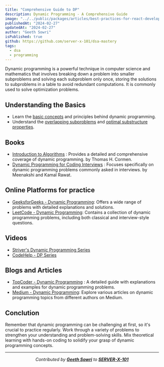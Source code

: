 ```yaml
---
title: "Comprehensive Guide to DP"
description: Dynamic Programming - A Comprehensive Guide
image: "../../public/packages/articles/best-practices-for-react-development-with-tailwind-css/featured.png"
publishedAt: "2024-02-27"
updatedAt: "2024-02-27"
author: "Geeth Sowri"
isPublished: true
github: https://github.com/server-x-101/dsa-mastery
tags:
  - dsa
  - programming
---
```


<DropCap>
Dynamic programming is a powerful technique in computer science and mathematics that involves breaking down a problem into smaller subproblems and solving each subproblem only once, storing the solutions to subproblems in a table to avoid redundant computations. It is commonly used to solve optimization problems.
</DropCap>

## Understanding the Basics

- Learn the [basic concepts](https://stackoverflow.blog/2022/01/31/the-complete-beginners-guide-to-dynamic-programming/) and principles behind dynamic programming.
- Understand the [overlapping subproblems](https://www.geeksforgeeks.org/overlapping-subproblems-property-in-dynamic-programming-dp-1/) and [optimal substructure properties](https://www.geeksforgeeks.org/optimal-substructure-property-in-dynamic-programming-dp-2/).

## Books

- [Introduction to Algorithms](https://dl.ebooksworld.ir/books/Introduction.to.Algorithms.4th.Leiserson.Stein.Rivest.Cormen.MIT.Press.9780262046305.EBooksWorld.ir.pdf) : Provides a detailed and comprehensive coverage of dynamic programming.  by Thomas H. Cormen.
- [Dynamic Programming for Coding Interviews](https://books.google.co.in/books?id=P-jtDQAAQBAJ&printsec=frontcover&source=gbs_ge_summary_r&cad=0#v=onepage&q&f=false) : Focuses specifically on dynamic programming problems commonly asked in interviews. by Meenakshi and Kamal Rawat.

## Online Platforms for practice

- [GeeksforGeeks - Dynamic Programming](https://www.geeksforgeeks.org/dynamic-programming/?source=google&medium=cpc&device=c&keyword=&matchtype=&campaignid=20992253746&adgroup=&gad_source=1&gclid=Cj0KCQiAwvKtBhDrARIsAJj-kThCdk_bZt4GZfpO_RD1ojiX8j-Ul0s4ZkdWSxIYsFh_8Nw9r9bqLJYaAoRKEALw_wcB): Offers a wide range of problems with detailed explanations and solutions.
- [LeetCode - Dynamic Programming](https://leetcode.com/tag/dynamic-programming/): Contains a collection of dynamic programming problems, including both classical and interview-style questions.

## Videos

- [Striver's Dynamic Programming Series](https://www.youtube.com/playlist?list=PLgUwDviBIf0qUlt5H_kiKYaNSqJ81PMMY)
- [CodeHelp - DP Series](https://www.youtube.com/playlist?list=PLDzeHZWIZsTomOPnCiU3J95WufjE36wsb)

## Blogs and Articles

- [TopCoder - Dynamic Programming](https://www.topcoder.com/community/competitive-programming/tutorials/dynamic-programming-from-novice-to-advanced/) : A detailed guide with explanations and examples for dynamic programming problems.
- [Medium - Dynamic Programming](https://medium.com/@al.eks/the-ultimate-guide-to-dynamic-programming-65865ef7ec5b): Explore various articles on dynamic programming topics from different authors on Medium.

## Conclution

Remember that dynamic programming can be challenging at first, so it's crucial to practice regularly. Work through a variety of problems to strengthen your understanding and problem-solving skills. Mix theoretical learning with hands-on coding to solidify your grasp of dynamic programming concepts.

<div align="center">

---

*Contributed by <a href="https://github.com/geethsowri">**Geeth Sowri**</a> to <a href="https://github.com/SERVER-X-101">**SERVER-X-101**</a>*

</div>
